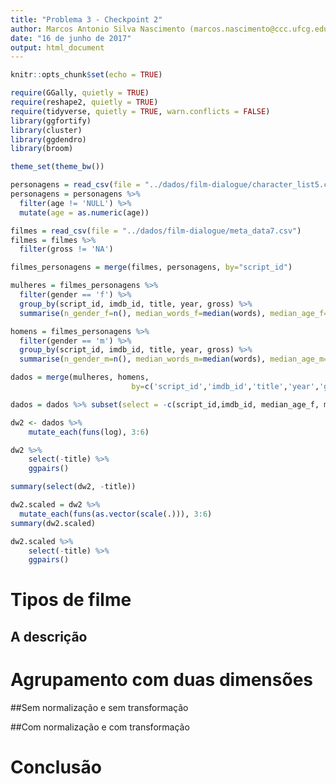 ```yaml
---
title: "Problema 3 - Checkpoint 2"
author: Marcos Antonio Silva Nascimento (marcos.nascimento@ccc.ufcg.edu.br)
date: "16 de junho de 2017"
output: html_document
---
```


```r
knitr::opts_chunk$set(echo = TRUE)
```

```r
require(GGally, quietly = TRUE)
require(reshape2, quietly = TRUE)
require(tidyverse, quietly = TRUE, warn.conflicts = FALSE)
library(ggfortify)
library(cluster)
library(ggdendro)
library(broom)

theme_set(theme_bw())

personagens = read_csv(file = "../dados/film-dialogue/character_list5.csv")
personagens = personagens %>%
  filter(age != 'NULL') %>% 
  mutate(age = as.numeric(age))

filmes = read_csv(file = "../dados/film-dialogue/meta_data7.csv")
filmes = filmes %>%
  filter(gross != 'NA')

filmes_personagens = merge(filmes, personagens, by="script_id")

mulheres = filmes_personagens %>%
  filter(gender == 'f') %>%
  group_by(script_id, imdb_id, title, year, gross) %>%
  summarise(n_gender_f=n(), median_words_f=median(words), median_age_f=median(age))

homens = filmes_personagens %>%
  filter(gender == 'm') %>%
  group_by(script_id, imdb_id, title, year, gross) %>%
  summarise(n_gender_m=n(), median_words_m=median(words), median_age_m=median(age))
```

```r
dados = merge(mulheres, homens, 
                           by=c('script_id','imdb_id','title','year','gross'))

dados = dados %>% subset(select = -c(script_id,imdb_id, median_age_f, median_age_m))

dw2 <- dados %>% 
    mutate_each(funs(log), 3:6)

dw2 %>% 
    select(-title) %>% 
    ggpairs()

summary(select(dw2, -title))

dw2.scaled = dw2 %>% 
  mutate_each(funs(as.vector(scale(.))), 3:6)
summary(dw2.scaled)

dw2.scaled %>% 
    select(-title) %>% 
    ggpairs()
```


# Tipos de filme

## A descrição

# Agrupamento com duas dimensões
##Sem normalização e sem transformação

##Com normalização e com transformação

# Conclusão
